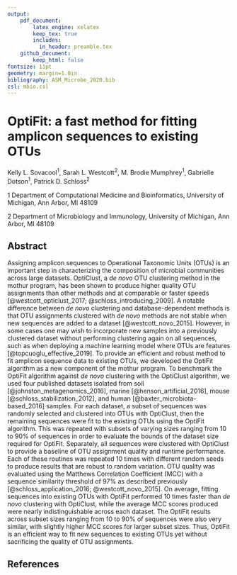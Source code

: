 ```yaml
---
output:
    pdf_document:
        latex_engine: xelatex
        keep_tex: true
        includes:
          in_header: preamble.tex
    github_document:
        keep_html: false
fontsize: 11pt
geometry: margin=1.0in
bibliography: ASM_Microbe_2020.bib
csl: mbio.csl
---
```


# OptiFit: a fast method for fitting amplicon sequences to existing OTUs

Kelly L. Sovacool${^1}$, Sarah L. Westcott${^2}$, M. Brodie Mumphrey${^1}$, Gabrielle Dotson${^1}$, Patrick D. Schloss${^2}$

$1$ Department of Computational Medicine and Bioinformatics, University of Michigan, Ann Arbor, MI 48109

$2$ Department of Microbiology and Immunology, University of Michigan, Ann Arbor, MI 48109

## Abstract

Assigning amplicon sequences to Operational Taxonomic Units (OTUs) is an important step in characterizing the composition of microbial communities across large datasets.
OptiClust, a _de novo_ OTU clustering method in the mothur program, has been shown to produce higher quality OTU assignments than other methods and at comparable or faster speeds [@westcott_opticlust_2017; @schloss_introducing_2009].
A notable difference between _de novo_ clustering and database-dependent methods is that OTU assignments clustered with _de novo_ methods are not stable when new sequences are added to a dataset [@westcott_novo_2015].
However, in some cases one may wish to incorporate new samples into a previously clustered dataset without performing clustering again on all sequences, such as when deploying a machine learning model where OTUs are features [@topcuoglu_effective_2019].
To provide an efficient and robust method to fit amplicon sequence data to existing OTUs, we developed the OptiFit algorithm as a new component of the mothur program.
To benchmark the OptiFit algorithm against _de novo_ clustering with the OptiClust algorithm, we used four published datasets isolated from soil [@johnston_metagenomics_2016], marine [@henson_artificial_2016], mouse [@schloss_stabilization_2012], and human [@baxter_microbiota-based_2016] samples.
For each dataset, a subset of sequences was randomly selected and clustered into OTUs with OptiClust, then the remaining sequences were fit to the existing OTUs using the OptiFit algorithm.
This was repeated with subsets of varying sizes ranging from 10 to 90% of sequences in order to evaluate the bounds of the dataset size required for OptiFit.
Separately, all sequences were clustered with OptiClust to provide a baseline of OTU assignment quality and runtime performance.
Each of these routines was repeated 10 times with different random seeds to produce results that are robust to random variation.
OTU quality was evaluated using the Matthews Correlation Coefficient (MCC) with a sequence similarity threshold of 97% as described previously [@schloss_application_2016; @westcott_novo_2015].
On average, fitting sequences into existing OTUs with OptiFit performed 10 times faster than _de novo_ clustering with OptiClust, while the average MCC scores produced were nearly indistinguishable across each dataset.
The OptiFit results across subset sizes ranging from 10 to 90% of sequences were also very similar, with slightly higher MCC scores for larger subset sizes.
Thus, OptiFit is an efficient way to fit new sequences to existing OTUs yet without sacrificing the quality of OTU assignments.

## References

